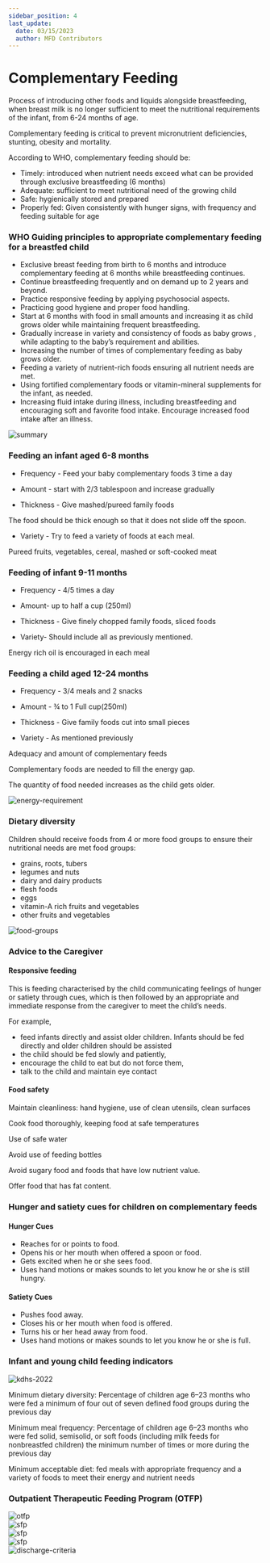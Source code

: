 ```yaml
---
sidebar_position: 4
last_update:
  date: 03/15/2023
  author: MFD Contributors
---
```


# Complementary Feeding

Process of introducing other foods and liquids alongside breastfeeding, when  breast milk is no longer sufficient to meet the nutritional requirements of the infant, from 6-24 months of age.

Complementary feeding is critical to prevent micronutrient  deficiencies, stunting, obesity and mortality.

According to WHO, complementary feeding should be:
- Timely: introduced when nutrient needs exceed what can be provided through exclusive breastfeeding (6 months)
- Adequate: sufficient to meet nutritional need of the growing child
- Safe: hygienically stored and  prepared
- Properly fed: Given consistently with hunger signs, with frequency and feeding suitable for age

### WHO Guiding principles to appropriate complementary feeding for a breastfed child

- Exclusive breast feeding from birth to 6 months and introduce complementary feeding at 6 months while breastfeeding continues.
- Continue breastfeeding frequently and on demand up to 2 years and beyond.
- Practice responsive feeding by applying psychosocial aspects.
- Practicing good hygiene and proper food handling.
- Start at 6 months with food in small amounts and increasing it as child grows older while maintaining frequent breastfeeding.
- Gradually increase in variety and consistency of foods as baby grows , while adapting to the baby’s requirement and abilities.
- Increasing the number of times of complementary feeding as baby grows older.
- Feeding a variety of nutrient-rich foods ensuring all nutrient needs are met.
- Using fortified complementary foods or vitamin-mineral supplements for the infant, as needed.
- Increasing fluid intake during illness, including breastfeeding and encouraging soft and favorite food intake. Encourage increased food intake after an illness.

<div style={{ display: 'flex', justifyContent: 'center' }}>
  <img src="https://i.imgur.com/tSxi1HA.jpg" alt="summary" />
</div>

### Feeding an infant aged 6-8 months

- Frequency - Feed your baby complementary foods 3 time a day

- Amount - start with 2/3 tablespoon and increase gradually

- Thickness - Give mashed/pureed family foods

The food should be thick enough so that it does not slide off the spoon.

- Variety - Try to feed a variety of foods at each meal.

Pureed fruits, vegetables, cereal, mashed or soft-cooked meat

### Feeding of infant 9-11 months

- Frequency - 4/5 times a day

- Amount- up to half a cup (250ml)

- Thickness - Give finely chopped family foods, sliced foods

- Variety- Should include all as previously mentioned.

Energy rich oil is encouraged in each meal

### Feeding a child aged 12-24 months

- Frequency - 3/4 meals and 2 snacks

- Amount - ¾ to 1 Full cup(250ml)

- Thickness - Give family foods cut into small pieces

- Variety -  As mentioned previously 

Adequacy and amount of complementary feeds

Complementary foods are needed to fill the energy gap. 

The quantity of food needed increases as the child gets older.

<div style={{ display: 'flex', justifyContent: 'center' }}>
  <img src="https://i.imgur.com/4Ynye7t.jpg" alt="energy-requirement" />
</div>

### Dietary diversity

Children should receive foods from 4 or more food groups to ensure their nutritional needs are met
food groups:
- grains, roots, tubers
- legumes and nuts
- dairy and dairy products
- flesh foods
- eggs
- vitamin-A rich fruits and vegetables
- other fruits and vegetables

<div style={{ display: 'flex', justifyContent: 'center' }}>
  <img src="https://i.imgur.com/ShVTCYF.jpg" alt="food-groups" />
</div>

### Advice to the Caregiver 

#### Responsive feeding

This is feeding characterised by the child communicating feelings of hunger or satiety through cues, which is then followed by an appropriate and immediate response from the caregiver to meet the child’s needs.

For example, 
- feed infants directly and assist older children. Infants should be fed directly and older children should be assisted
- the child should be fed slowly and patiently, 
- encourage the child to eat but do not force them,
- talk to the child and maintain eye contact

#### Food safety

Maintain cleanliness: hand hygiene, use of clean utensils, clean surfaces

Cook food thoroughly, keeping food at safe temperatures

Use of safe water

Avoid use of feeding bottles

Avoid sugary food and foods that have low nutrient value.

Offer food that has fat content.

### Hunger and satiety cues for children on complementary feeds

#### Hunger Cues
- Reaches for or points to food.
- Opens his or her mouth when offered a spoon or food.
- Gets excited when he or she sees food.
- Uses hand motions or makes sounds to let you know he or she is still hungry.

#### Satiety Cues
- Pushes food away.
- Closes his or her mouth when food is offered.
- Turns his or her head away from food.
- Uses hand motions or makes sounds to let you know he or she is full.

### Infant and young child feeding indicators

<div style={{ display: 'flex', justifyContent: 'center' }}>
  <img src="https://i.imgur.com/TGYYmYq.jpg" alt="kdhs-2022" />
</div>

Minimum dietary diversity: Percentage of children age 6–23 months who were fed a minimum of four out of seven defined food groups during the previous day

Minimum meal frequency: Percentage of children age 6–23 months who were fed solid, semisolid, or soft foods (including milk feeds for nonbreastfed children) the minimum number of times or more during the previous day

Minimum acceptable diet: fed meals with appropriate frequency and a variety of foods to meet their energy and nutrient needs

### Outpatient Therapeutic Feeding Program (OTFP)

<div style={{ display: 'flex', justifyContent: 'center' }}>
  <img src="https://i.imgur.com/W5oG9eD.jpg" alt="otfp" />
</div>

<div style={{ display: 'flex', justifyContent: 'center' }}>
  <img src="https://i.imgur.com/6YPeq50.jpg" alt="sfp" />
</div>

<div style={{ display: 'flex', justifyContent: 'center' }}>
  <img src="https://i.imgur.com/fLVI8A9.jpg" alt="sfp" />
</div>

<div style={{ display: 'flex', justifyContent: 'center' }}>
  <img src="https://i.imgur.com/AEGFqmD.jpg" alt="sfp" />
</div>

<div style={{ display: 'flex', justifyContent: 'center' }}>
  <img src="https://i.imgur.com/Mjknajf.jpg" alt="discharge-criteria" />
</div>

